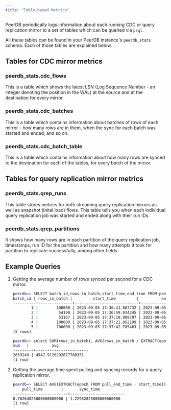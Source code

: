 ```yaml
---
title: "Table-based Metrics"
---
```


PeerDB periodically logs information about each running CDC or query replication mirror to a set of tables which can be queried via `psql`.

All these tables can be found in your PeerDB instance's `peerdb_stats` schema. Each of those tables are explained below.

## Tables for CDC mirror metrics

### peerdb_stats.cdc_flows
This is a table which shows the latest LSN (Log Sequence Number - an integer denoting the position in the WAL) at the source and at the destination for every mirror.

### peerdb_stats.cdc_batches
This is a table which contains information about batches of rows of each mirror - how many rows are in them, when the sync for each batch was started and ended, and so on.

### peerdb_stats.cdc_batch_table
This is a table which contains information about how many rows are synced to the destination for each of the tables, for every batch of the mirror.

## Tables for query replication mirror metrics

### peerdb_stats.qrep_runs
This table stores metrics for both streaming query replication mirrors as well as snapshot (inital load) flows. This table tells you when each individual query replication job was started and ended along with their run IDs.

### peerdb_stats.qrep_partitions
It shows how many rows are in each partition of the query replication job, timestamps, run ID for the partition and how many attempts it took for partition to replicate successfully, among other fields.

## Example Queries

1. Getting the average number of rows synced per second for a CDC mirror.

    ```bash
    peerdb=> SELECT batch_id,rows_in_batch,start_time,end_time FROM peerdb_stats.cdc_batches WHERE flow_name='cdc_mirror' LIMIT 5;
    batch_id | rows_in_batch |         start_time         |          end_time
    ----------+---------------+----------------------------+----------------------------
            1 |        100000 | 2023-09-05 17:36:41.807732 | 2023-09-05 17:36:59.826121
            2 |         54100 | 2023-09-05 17:36:59.934245 | 2023-09-05 17:37:10.792035
            3 |         53167 | 2023-09-05 17:37:10.909707 | 2023-09-05 17:37:21.749772
            4 |        100000 | 2023-09-05 17:37:21.862199 | 2023-09-05 17:37:42.665820
            5 |        100000 | 2023-09-05 17:37:42.785463 | 2023-09-05 17:38:03.992210
    (5 rows)

    peerdb=> select SUM(rows_in_batch), AVG(rows_in_batch / EXTRACT(epoch FROM end_time - start_time)) from peerdb_stats.cdc_batches;
    sum   |          avg
    ---------+-----------------------
    2659249 | 4547.9120292677780351
    (1 row)
    ```

2. Getting the average time spent pulling and syncing records for a query replication mirror.

    ```bash
    peerdb=> SELECT AVG(EXTRACT(epoch FROM pull_end_time - start_time)) AS pull_time,AVG(EXTRACT(epoch FROM end_time - pull_end_time)) AS sync_time from peerdb_stats.qrep_partitions;
        pull_time        |       sync_time
    ------------------------+------------------------
    0.76264825000000000000 | 1.22982825000000000000
    (1 row)
    ```